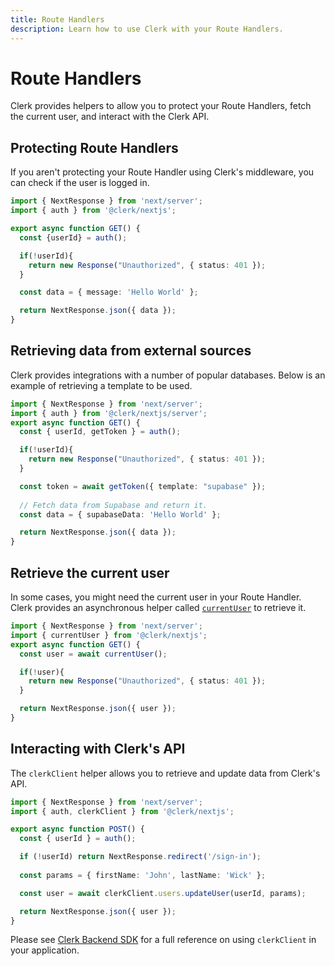 ```yaml
---
title: Route Handlers
description: Learn how to use Clerk with your Route Handlers.
---
```

# Route Handlers

Clerk provides helpers to allow you to protect your Route Handlers, fetch the current user, and interact with the Clerk API.

## Protecting Route Handlers

If you aren't protecting your Route Handler using Clerk's middleware, you can check if the user is logged in.

```ts filename="app/api/route.ts"
import { NextResponse } from 'next/server';
import { auth } from '@clerk/nextjs';

export async function GET() {
  const {userId} = auth();

  if(!userId){
    return new Response("Unauthorized", { status: 401 });
  }

  const data = { message: 'Hello World' };

  return NextResponse.json({ data });
}
```

## Retrieving data from external sources

Clerk provides integrations with a number of popular databases. Below is an example of retrieving a template to be used.

```ts filename="app/api/route.ts"
import { NextResponse } from 'next/server';
import { auth } from '@clerk/nextjs/server';
export async function GET() {
  const { userId, getToken } = auth();

  if(!userId){
    return new Response("Unauthorized", { status: 401 });
  }

  const token = await getToken({ template: "supabase" });
  
  // Fetch data from Supabase and return it.
  const data = { supabaseData: 'Hello World' };

  return NextResponse.json({ data });
}
```

## Retrieve the current user

In some cases, you might need the current user in your Route Handler. Clerk provides an asynchronous helper called [`currentUser`](/docs/references/nextjs/current-user) to retrieve it.

```ts filename="app/api/route.ts"
import { NextResponse } from 'next/server';
import { currentUser } from '@clerk/nextjs';
export async function GET() {
  const user = await currentUser();

  if(!user){
    return new Response("Unauthorized", { status: 401 });
  }

  return NextResponse.json({ user });
}
```

## Interacting with Clerk's API

The `clerkClient` helper allows you to retrieve and update data from Clerk's API. 

```ts filename="app/api/route.ts"
import { NextResponse } from 'next/server';
import { auth, clerkClient } from '@clerk/nextjs';

export async function POST() {
  const { userId } = auth();

  if (!userId) return NextResponse.redirect('/sign-in');
  
  const params = { firstName: 'John', lastName: 'Wick' };

  const user = await clerkClient.users.updateUser(userId, params);

  return NextResponse.json({ user });
}

```

<Callout type="info">

Please see [Clerk Backend SDK](/docs/references/backend/overview) for a full reference on using `clerkClient` in your application.

</Callout>
